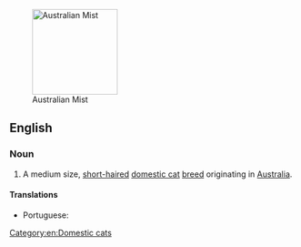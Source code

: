 [[Image:Australian Mist.jpg|thumb|right|150px|Australian Mist]]
==English==

===Noun===
{{en-noun|sg=[[Australian]] [[mist|Mist]]}}

# A medium size, [[short-haired]] [[domestic cat]] [[breed]] originating in [[Australia]].

====Translations====
{{trans-top}}
* Portuguese: {{t|pt|mist australiano|m}}
{{trans-mid}}
{{trans-bottom}}

{{wikipedia|Australian Mist}}
{{commonscat|Australian Mist}}

[[Category:en:Domestic cats]]